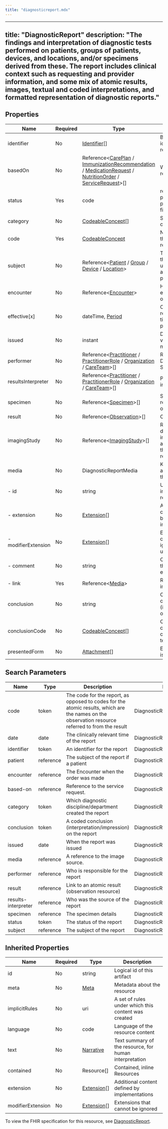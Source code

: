 ```yaml
---
title: "diagnosticreport.mdx"
---
```


---
title: "DiagnosticReport"
description: "The findings and interpretation of diagnostic  tests performed on patients, groups of patients, devices, and locations, and/or specimens derived from these. The report includes clinical context such as requesting and provider information, and some mix of atomic results, images, textual and coded interpretations, and formatted representation of diagnostic reports."
---

## Properties

| Name                | Required | Type                                                                                                                                                                                                                                                                                                                                                          | Description                                                                |
| ------------------- | -------- | ------------------------------------------------------------------------------------------------------------------------------------------------------------------------------------------------------------------------------------------------------------------------------------------------------------------------------------------------------------- | -------------------------------------------------------------------------- |
| identifier          | No       | [Identifier](/medical-api/fhir/data-types/identifier)[]                                                                                                                                                                                                                                                                                                       | Business identifier for report                                             |
| basedOn             | No       | Reference&lt;[CarePlan](/medical-api/fhir/resources/careplan) / [ImmunizationRecommendation](/medical-api/fhir/resources/immunizationrecommendation) / [MedicationRequest](/medical-api/fhir/resources/medicationrequest) / [NutritionOrder](/medical-api/fhir/resources/nutritionorder) / [ServiceRequest](/medical-api/fhir/resources/servicerequest)&gt;[] | What was requested                                                         |
| status              | Yes      | code                                                                                                                                                                                                                                                                                                                                                          | registered / partial / preliminary / final +                               |
| category            | No       | [CodeableConcept](/medical-api/fhir/data-types/codeableconcept)[]                                                                                                                                                                                                                                                                                             | Service category                                                           |
| code                | Yes      | [CodeableConcept](/medical-api/fhir/data-types/codeableconcept)                                                                                                                                                                                                                                                                                               | Name/Code for this diagnostic report                                       |
| subject             | No       | Reference&lt;[Patient](/medical-api/fhir/resources/patient) / [Group](/medical-api/fhir/resources/group) / [Device](/medical-api/fhir/resources/device) / [Location](/medical-api/fhir/resources/location)&gt;                                                                                                                                                | The subject of the report - usually, but not always, the patient           |
| encounter           | No       | Reference&lt;[Encounter](/medical-api/fhir/resources/encounter)&gt;                                                                                                                                                                                                                                                                                           | Health care event when test ordered                                        |
| effective[x]        | No       | dateTime, [Period](/medical-api/fhir/data-types/period)                                                                                                                                                                                                                                                                                                       | Clinically relevant time/time-period for report                            |
| issued              | No       | instant                                                                                                                                                                                                                                                                                                                                                       | DateTime this version was made                                             |
| performer           | No       | Reference&lt;[Practitioner](/medical-api/fhir/resources/practitioner) / [PractitionerRole](/medical-api/fhir/resources/practitionerrole) / [Organization](/medical-api/fhir/resources/organization) / [CareTeam](/medical-api/fhir/resources/careteam)&gt;[]                                                                                                  | Responsible Diagnostic Service                                             |
| resultsInterpreter  | No       | Reference&lt;[Practitioner](/medical-api/fhir/resources/practitioner) / [PractitionerRole](/medical-api/fhir/resources/practitionerrole) / [Organization](/medical-api/fhir/resources/organization) / [CareTeam](/medical-api/fhir/resources/careteam)&gt;[]                                                                                                  | Primary result interpreter                                                 |
| specimen            | No       | Reference&lt;[Specimen](/medical-api/fhir/resources/specimen)&gt;[]                                                                                                                                                                                                                                                                                           | Specimens this report is based on                                          |
| result              | No       | Reference&lt;[Observation](/medical-api/fhir/resources/observation)&gt;[]                                                                                                                                                                                                                                                                                     | Observations                                                               |
| imagingStudy        | No       | Reference&lt;[ImagingStudy](/medical-api/fhir/resources/imagingstudy)&gt;[]                                                                                                                                                                                                                                                                                   | Reference to full details of imaging associated with the diagnostic report |
| media               | No       | DiagnosticReportMedia                                                                                                                                                                                                                                                                                                                                         | Key images associated with this report                                     |
| - id                | No       | string                                                                                                                                                                                                                                                                                                                                                        | Unique id for inter-element referencing                                    |
| - extension         | No       | [Extension](/medical-api/fhir/data-types/extension)[]                                                                                                                                                                                                                                                                                                         | Additional content defined by implementations                              |
| - modifierExtension | No       | [Extension](/medical-api/fhir/data-types/extension)[]                                                                                                                                                                                                                                                                                                         | Extensions that cannot be ignored even if unrecognized                     |
| - comment           | No       | string                                                                                                                                                                                                                                                                                                                                                        | Comment about the image (e.g. explanation)                                 |
| - link              | Yes      | Reference&lt;[Media](/medical-api/fhir/resources/media)&gt;                                                                                                                                                                                                                                                                                                   | Reference to the image source                                              |
| conclusion          | No       | string                                                                                                                                                                                                                                                                                                                                                        | Clinical conclusion (interpretation) of test results                       |
| conclusionCode      | No       | [CodeableConcept](/medical-api/fhir/data-types/codeableconcept)[]                                                                                                                                                                                                                                                                                             | Codes for the clinical conclusion of test results                          |
| presentedForm       | No       | [Attachment](/medical-api/fhir/data-types/attachment)[]                                                                                                                                                                                                                                                                                                       | Entire report as issued                                                    |

## Search Parameters

| Name                | Type      | Description                                                                                                                                      | Expression                          |
| ------------------- | --------- | ------------------------------------------------------------------------------------------------------------------------------------------------ | ----------------------------------- |
| code                | token     | The code for the report, as opposed to codes for the atomic results, which are the names on the observation resource referred to from the result | DiagnosticReport.code               |
| date                | date      | The clinically relevant time of the report                                                                                                       | DiagnosticReport.effective          |
| identifier          | token     | An identifier for the report                                                                                                                     | DiagnosticReport.identifier         |
| patient             | reference | The subject of the report if a patient                                                                                                           | DiagnosticReport.subject            |
| encounter           | reference | The Encounter when the order was made                                                                                                            | DiagnosticReport.encounter          |
| based-on            | reference | Reference to the service request.                                                                                                                | DiagnosticReport.basedOn            |
| category            | token     | Which diagnostic discipline/department created the report                                                                                        | DiagnosticReport.category           |
| conclusion          | token     | A coded conclusion (interpretation/impression) on the report                                                                                     | DiagnosticReport.conclusionCode     |
| issued              | date      | When the report was issued                                                                                                                       | DiagnosticReport.issued             |
| media               | reference | A reference to the image source.                                                                                                                 | DiagnosticReport.media.link         |
| performer           | reference | Who is responsible for the report                                                                                                                | DiagnosticReport.performer          |
| result              | reference | Link to an atomic result (observation resource)                                                                                                  | DiagnosticReport.result             |
| results-interpreter | reference | Who was the source of the report                                                                                                                 | DiagnosticReport.resultsInterpreter |
| specimen            | reference | The specimen details                                                                                                                             | DiagnosticReport.specimen           |
| status              | token     | The status of the report                                                                                                                         | DiagnosticReport.status             |
| subject             | reference | The subject of the report                                                                                                                        | DiagnosticReport.subject            |

## Inherited Properties

| Name              | Required | Type                                                  | Description                                            |
| ----------------- | -------- | ----------------------------------------------------- | ------------------------------------------------------ |
| id                | No       | string                                                | Logical id of this artifact                            |
| meta              | No       | [Meta](/medical-api/fhir/data-types/meta)             | Metadata about the resource                            |
| implicitRules     | No       | uri                                                   | A set of rules under which this content was created    |
| language          | No       | code                                                  | Language of the resource content                       |
| text              | No       | [Narrative](/medical-api/fhir/data-types/narrative)   | Text summary of the resource, for human interpretation |
| contained         | No       | Resource[]                                            | Contained, inline Resources                            |
| extension         | No       | [Extension](/medical-api/fhir/data-types/extension)[] | Additional content defined by implementations          |
| modifierExtension | No       | [Extension](/medical-api/fhir/data-types/extension)[] | Extensions that cannot be ignored                      |

To view the FHIR specification for this resource, see [DiagnosticReport](https://www.hl7.org/fhir/StructureDefinition/DiagnosticReport).
